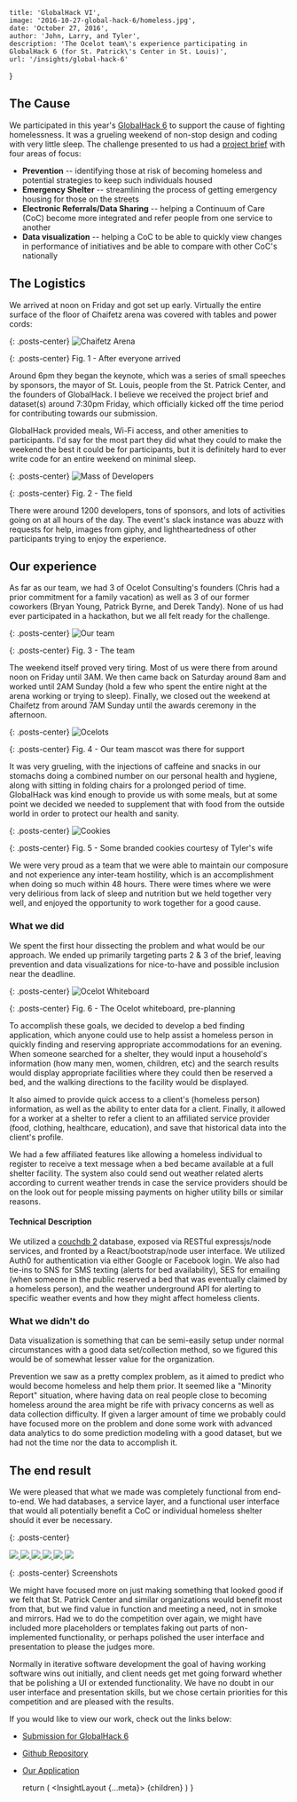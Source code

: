 
    title: 'GlobalHack VI',
    image: '2016-10-27-global-hack-6/homeless.jpg',
    date: 'October 27, 2016',
    author: 'John, Larry, and Tyler',
    description: 'The Ocelot team\'s experience participating in GlobalHack 6 (for St. Patrick\'s Center in St. Louis)',
    url: '/insights/global-hack-6'
}

## The Cause

We participated in this year's [GlobalHack 6](https://globalhack.org/globalhack-vi/) to support the cause of fighting homelessness.  It was a grueling weekend of non-stop design and coding with very little sleep. The challenge presented to us had a [project brief](https://drive.google.com/drive/folders/0B2mfdDRureR9Yk8wSk9MX1ZCME0) with four areas of focus:

* **Prevention** -- identifying those at risk of becoming homeless and potential strategies to keep such individuals housed
* **Emergency Shelter** -- streamlining the process of getting emergency housing for those on the streets
* **Electronic Referrals/Data Sharing** -- helping a Continuum of Care (CoC) become more integrated and refer people from one service to another
* **Data visualization** -- helping a CoC to be able to quickly view changes in performance of initiatives and be able to compare with other CoC's nationally

## The Logistics

We arrived at noon on Friday and got set up early.  Virtually the entire surface of the floor of Chaifetz arena was covered with tables and power cords:

{: .posts-center}
![Chaifetz Arena](/assets/images/posts/2016-10-27-global-hack-6/chaifetz.jpg)

{: .posts-center}
Fig. 1 - After everyone arrived

Around 6pm they began the keynote, which was a series of small speeches by sponsors, the mayor of St. Louis, people from the St. Patrick Center, and the founders of GlobalHack. I believe we received the project brief and dataset(s) around 7:30pm Friday, which officially kicked off the time period for contributing towards our submission.

GlobalHack provided meals, Wi-Fi access, and other amenities to participants. I'd say for the most part they did what they could to make the weekend the best it could be for participants, but it is definitely hard to ever write code for an entire weekend on minimal sleep.

{: .posts-center}
![Mass of Developers](/assets/images/posts/2016-10-27-global-hack-6/dev_mass.jpg)

{: .posts-center}
Fig. 2 - The field

There were around 1200 developers, tons of sponsors, and lots of activities going on at all hours of the day. The event's slack instance was abuzz with requests for help, images from giphy, and lightheartedness of other participants trying to enjoy the experience.

## Our experience

As far as our team, we had 3 of Ocelot Consulting's founders (Chris had a prior commitment for a family vacation) as well as 3 of our former coworkers (Bryan Young, Patrick Byrne, and Derek Tandy). None of us had ever participated in a hackathon, but we all felt ready for the challenge.

{: .posts-center}
![Our team](/assets/images/posts/2016-10-27-global-hack-6/team.jpg)

{: .posts-center}
Fig. 3 - The team

The weekend itself proved very tiring. Most of us were there from around noon on Friday until 3AM. We then came back on Saturday around 8am and worked until 2AM Sunday (hold a few who spent the entire night at the arena working or trying to sleep). Finally, we closed out the weekend at Chaifetz from around 7AM Sunday until the awards ceremony in the afternoon.

{: .posts-center}
![Ocelots](/assets/images/posts/2016-10-27-global-hack-6/ocelot.jpg)

{: .posts-center}
Fig. 4 - Our team mascot was there for support

It was very grueling, with the injections of caffeine and snacks in our stomachs doing a combined number on our personal health and hygiene, along with sitting in folding chairs for a prolonged period of time. GlobalHack was kind enough to provide us with some meals, but at some point we decided we needed to supplement that with food from the outside world in order to protect our health and sanity.

{: .posts-center}
![Cookies](/assets/images/posts/2016-10-27-global-hack-6/cookies.jpg)

{: .posts-center}
Fig. 5 - Some branded cookies courtesy of Tyler's wife

We were very proud as a team that we were able to maintain our composure and not experience any inter-team hostility, which is an accomplishment when doing so much within 48 hours. There were times where we were very delirious from lack of sleep and nutrition but we held together very well, and enjoyed the opportunity to work together for a good cause.

### What we did

We spent the first hour dissecting the problem and what would be our approach. We ended up primarily targeting parts 2 & 3 of the brief, leaving prevention and data visualizations for nice-to-have and possible inclusion near the deadline.

{: .posts-center}
![Ocelot Whiteboard](/assets/images/posts/2016-10-27-global-hack-6/whiteboard.jpg)

{: .posts-center}
Fig. 6 - The Ocelot whiteboard, pre-planning

To accomplish these goals, we decided to develop a bed finding application, which anyone could use to help assist a homeless person in quickly finding and reserving appropriate accommodations for an evening. When someone searched for a shelter, they would input a household's information (how many men, women, children, etc) and the search results would display appropriate facilities where they could then be reserved a bed, and the walking directions to the facility would be displayed.

It also aimed to provide quick access to a client's (homeless person) information, as well as the ability to enter data for a client. Finally, it allowed for a worker at a shelter to refer a client to an affiliated service provider (food, clothing, healthcare, education), and save that historical data into the client's profile.

We had a few affiliated features like allowing a homeless individual to register to receive a text message when a bed became available at a full shelter facility. The system also could send out weather related alerts according to current weather trends in case the service providers should be on the look out for people missing payments on higher utility bills or similar reasons.

#### Technical Description

We utilized a [couchdb 2](http://couchdb.apache.org/) database, exposed via RESTful expressjs/node services, and fronted by a React/bootstrap/node user interface. We utilized Auth0 for authentication via either Google or Facebook login. We also had tie-ins to SNS for SMS texting (alerts for bed availability), SES for emailing (when someone in the public reserved a bed that was eventually claimed by a homeless person), and the weather underground API for alerting to specific weather events and how they might affect homeless clients.

### What we didn't do

Data visualization is something that can be semi-easily setup under normal circumstances with a good data set/collection method, so we figured this would be of somewhat lesser value for the organization.

Prevention we saw as a pretty complex problem, as it aimed to predict who would become homeless and help them prior. It seemed like a "Minority Report" situation, where having data on real people close to becoming homeless around the area might be rife with privacy concerns as well as data collection difficulty. If given a larger amount of time we probably could have focused more on the problem and done some work with advanced data analytics to do some prediction modeling with a good dataset, but we had not the time nor the data to accomplish it.

## The end result

We were pleased that what we made was completely functional from end-to-end. We had databases, a service layer, and a functional user interface that would all potentially benefit a CoC or individual homeless shelter should it ever be necessary.

{: .posts-center}
<div class='globalhack-screenshots'>
    <a href="/assets/images/posts/2016-10-27-global-hack-6/screenshots/home.png" data-lightbox="screenshots" data-title="Main Menu">
    <img src="/assets/images/posts/2016-10-27-global-hack-6/screenshots/home.png">
    </a>
    <a href="/assets/images/posts/2016-10-27-global-hack-6/screenshots/main_menu.png" data-lightbox="screenshots" data-title="Main Menu">
    <img src="/assets/images/posts/2016-10-27-global-hack-6/screenshots/main_menu.png">
    </a>
    <a href="/assets/images/posts/2016-10-27-global-hack-6/screenshots/find_beds.png" data-lightbox="screenshots" data-title="Main Menu">
    <img src="/assets/images/posts/2016-10-27-global-hack-6/screenshots/find_beds.png">
    </a>
    <a href="/assets/images/posts/2016-10-27-global-hack-6/screenshots/register.png" data-lightbox="screenshots" data-title="Main Menu">
    <img src="/assets/images/posts/2016-10-27-global-hack-6/screenshots/register.png">
    </a>
    <a href="/assets/images/posts/2016-10-27-global-hack-6/screenshots/client_history.png" data-lightbox="screenshots" data-title="Main Menu">
    <img src="/assets/images/posts/2016-10-27-global-hack-6/screenshots/client_history.png">
    </a>
    <a href="/assets/images/posts/2016-10-27-global-hack-6/screenshots/shelter.png" data-lightbox="screenshots" data-title="Main Menu">
    <img src="/assets/images/posts/2016-10-27-global-hack-6/screenshots/shelter.png">
    </a>
</div>

{: .posts-center}
Screenshots

We might have focused more on just making something that looked good if we felt that St. Patrick Center and similar organizations would benefit most from that, but we find value in function and meeting a need, not in smoke and mirrors. Had we to do the competition over again, we might have included more placeholders or templates faking out parts of non-implemented functionality, or perhaps polished the user interface and presentation to please the judges more.

Normally in iterative software development the goal of having working software wins out initially, and client needs get met going forward whether that be polishing a UI or extended functionality. We have no doubt in our user interface and presentation skills, but we chose certain priorities for this competition and are pleased with the results.

If you would like to view our work, check out the links below:

* [Submission for GlobalHack 6](https://devpost.com/software/ocelot-consulting-s-global-hack-6-project)
* [Github Repository](https://github.com/ocelotconsulting/global-hack-6/tree/1.0)
* [Our Application](https://gh6.ocelotconsulting.com/)

    return (
        <InsightLayout {...meta}>
            {children}
        </InsightLayout>
    )
}
